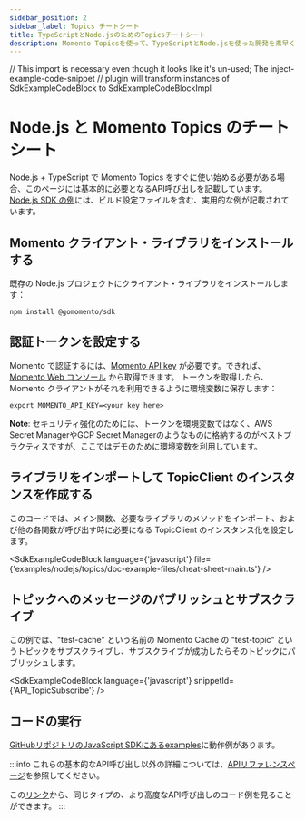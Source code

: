 ```yaml
---
sidebar_position: 2
sidebar_label: Topics チートシート
title: TypeScriptとNode.jsのためのTopicsチートシート
description: Momento Topicsを使って、TypeScriptとNode.jsを使った開発を素早く始める
---
```


// This import is necessary even though it looks like it's un-used; The inject-example-code-snippet
// plugin will transform instances of SdkExampleCodeBlock to SdkExampleCodeBlockImpl

# Node.js と Momento Topics のチートシート

Node.js + TypeScript で Momento Topics をすぐに使い始める必要がある場合、このページには基本的に必要となるAPI呼び出しを記載しています。[Node.js SDK の例](https://github.com/momentohq/client-sdk-javascript/tree/main/examples/nodejs/topics)には、ビルド設定ファイルを含む、実用的な例が記載されています。

## Momento クライアント・ライブラリをインストールする

既存の Node.js プロジェクトにクライアント・ライブラリをインストールします：

```cli
npm install @gomomento/sdk
```

## 認証トークンを設定する

Momento で認証するには、[Momento API key](./../../authentication) が必要です。できれば、[Momento Web コンソール](https://console.gomomento.com/caches) から取得できます。
トークンを取得したら、Momento クライアントがそれを利用できるように環境変数に保存します：

```
export MOMENTO_API_KEY=<your key here>
```

**Note**: セキュリティ強化のためには、トークンを環境変数ではなく、AWS Secret ManagerやGCP Secret Managerのようなものに格納するのがベストプラクティスですが、ここではデモのために環境変数を利用しています。

## ライブラリをインポートして TopicClient のインスタンスを作成する
このコードでは、メイン関数、必要なライブラリのメソッドをインポート、および他の各関数が呼び出す時に必要になる TopicClient のインスタンス化を設定します。

<SdkExampleCodeBlock language={'javascript'} file={'examples/nodejs/topics/doc-example-files/cheat-sheet-main.ts'} />

## トピックへのメッセージのパブリッシュとサブスクライブ
この例では、"test-cache" という名前の Momento Cache の "test-topic" というトピックをサブスクライブし、サブスクライブが成功したらそのトピックにパブリッシュします。

<SdkExampleCodeBlock language={'javascript'} snippetId={'API_TopicSubscribe'} />

## コードの実行

[GitHubリポジトリのJavaScript SDKにあるexamples](https://github.com/momentohq/client-sdk-javascript/blob/main/examples)に動作例があります。

:::info
これらの基本的なAPI呼び出し以外の詳細については、[APIリファレンスページ](./../../api-reference/index.md)を参照してください。

この[リンク](https://github.com/momentohq/client-sdk-javascript/blob/main/examples/nodejs/cache/advanced.ts)から、同じタイプの、より高度なAPI呼び出しのコード例を見ることができます。
:::
